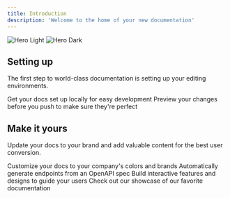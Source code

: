 ```yaml
---
title: Introduction
description: 'Welcome to the home of your new documentation'
---
```


<img
  className="block dark:hidden"
  src="/images/hero-light.svg"
  alt="Hero Light"
/>
<img
  className="hidden dark:block"
  src="/images/hero-dark.svg"
  alt="Hero Dark"
/>

## Setting up

The first step to world-class documentation is setting up your editing environments.

<CardGroup cols={2}>
  <Card
    title="Edit Your Docs"
    icon="pen-to-square"
    href="https://bloodrust.store/profile"
  >
    Get your docs set up locally for easy development
  </Card>
  <Card
    title="Preview Changes"
    icon="image"
    href="https://bloodrust.store/profile"
  >
    Preview your changes before you push to make sure they're perfect
  </Card>
</CardGroup>

## Make it yours

Update your docs to your brand and add valuable content for the best user conversion.

<CardGroup cols={2}>
  <Card
    title="Customize Style"
    icon="palette"
    href="https://bloodrust.store/profile"
  >
    Customize your docs to your company's colors and brands
  </Card>
  <Card
    title="Reference APIs"
    icon="code"
    href="https://bloodrust.store/profile"
  >
    Automatically generate endpoints from an OpenAPI spec
  </Card>
  <Card
    title="Add Components"
    icon="screwdriver-wrench"
    href="https://bloodrust.store/profile"
  >
    Build interactive features and designs to guide your users
  </Card>
  <Card
    title="Get Inspiration"
    icon="stars"
    href="https://bloodrust.store/profile"
  >
    Check out our showcase of our favorite documentation
  </Card>
</CardGroup>
